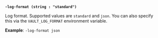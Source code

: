 <a id="server-flag-log-format" />

**`-log-format (string : "standard")`**

Log format. Supported values are `standard` and `json`. You can also specify
this via the `VAULT_LOG_FORMAT` environment variable.

**Example**: `-log-format json`